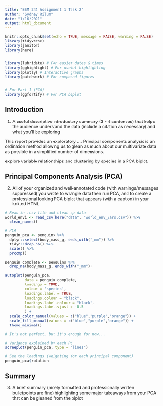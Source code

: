 ```yaml
---
title: "ESM 244 Assignment 1 Task 2"
author: "Sydney Rilum"
date: "1/16/2021"
output: html_document
---
```


```r
knitr::opts_chunk$set(echo = TRUE, message = FALSE, warning = FALSE)
library(tidyverse)
library(janitor)
library(here)


library(lubridate) # For easier dates & times
library(gghighlight) # For useful highlighting
library(plotly) # Interactive graphs
library(patchwork) # For compound figures


# For Part 1 (PCA)
library(ggfortify) # For PCA biplot

```



## Introduction 
1) A useful descriptive introductory summary (3 - 4 sentences) that helps the audience understand the data (include a citation as necessary) and what you’ll be exploring

This report provides an exploratory ....
Principal components analysis is an ordination method allowing us to glean as much about our multivariate data as possible in a simplified number of dimensions. 

explore variable relationships and clustering by species in a PCA biplot.


## Principal Components Analysis (PCA)

2) All of your organized and well-annotated code (with warnings/messages suppressed) you wrote to wrangle data then run PCA, and to create a professional looking PCA biplot that appears (with a caption) in your knitted HTML

```r
# Read in .csv file and clean up data
world_envi <- read_csv(here("data", "world_env_vars.csv")) %>% 
  clean_names()

```


```r
# PCA
penguin_pca <- penguins %>% 
  dplyr::select(body_mass_g, ends_with("_mm")) %>%
  tidyr::drop_na() %>%
  scale() %>%
  prcomp()

penguin_complete <- penguins %>% 
  drop_na(body_mass_g, ends_with("_mm"))

autoplot(penguin_pca,
         data = penguin_complete,
         loadings = TRUE,
         colour = 'species',
         loadings.label = TRUE,
         loadings.colour = "black",
         loadings.label.colour = "black",
         loadings.label.vjust = -0.5
         ) +
  scale_color_manual(values = c("blue","purple","orange")) +
  scale_fill_manual(values = c("blue","purple","orange")) +
  theme_minimal()

# It's not perfect, but it's enough for now...

# Variance explained by each PC
screeplot(penguin_pca, type = "lines")

# See the loadings (weighting for each principal component)
penguin_pca$rotation

```



## Summary
3) A brief summary (nicely formatted and professionally written bulletpoints are fine) highlighting some major takeaways from your PCA that can be gleaned from the biplot



